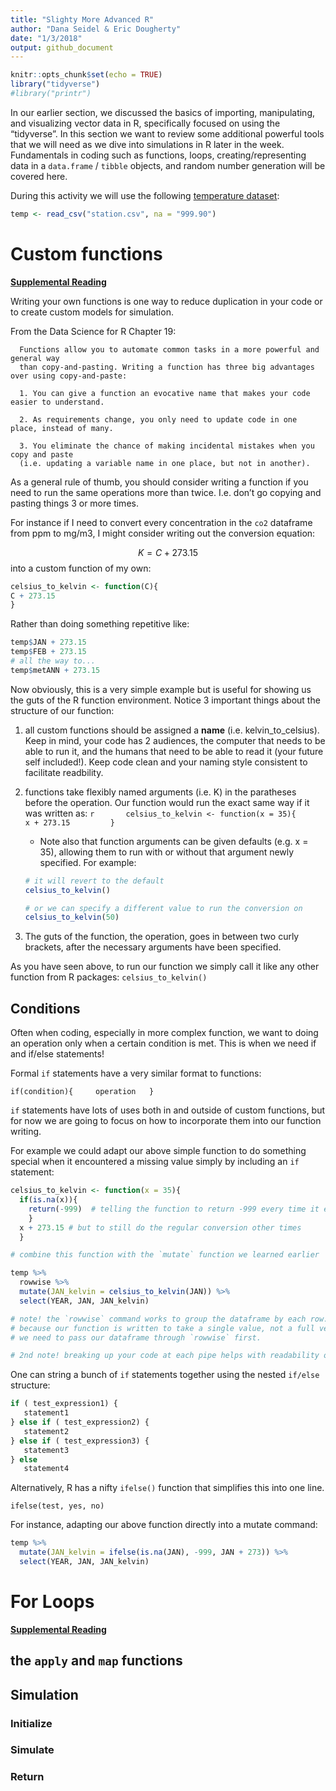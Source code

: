 ```yaml
---
title: "Slighty More Advanced R"
author: "Dana Seidel & Eric Dougherty"
date: "1/3/2018"
output: github_document
---
```


```r
knitr::opts_chunk$set(echo = TRUE)
library("tidyverse")
#library("printr") 
```

In our earlier section, we discussed the basics of importing, manipulating, 
and visualizing vector data in R, specifically focused on using the "tidyverse".
In this section we want to review some additional powerful tools that we will need
as we dive into simulations in R later in the week. Fundamentals in coding such as functions,
loops, creating/representing data in a `data.frame` / `tibble` objects, and random number generation
will be covered here.

During this activity we will use the following [temperature dataset](https://data.giss.nasa.gov/cgi-bin/gistemp/stdata_show.cgi?id=403718030000&dt=1&ds=5):

```r
temp <- read_csv("station.csv", na = "999.90")
```


# Custom functions
[**Supplemental Reading**](http://r4ds.had.co.nz/functions.html)

Writing your own functions is one way to reduce duplication in your code or to 
create custom models for simulation. 

From the Data Science for R Chapter 19: 

      Functions allow you to automate common tasks in a more powerful and general way
      than copy-and-pasting. Writing a function has three big advantages over using copy-and-paste:

      1. You can give a function an evocative name that makes your code easier to understand.

      2. As requirements change, you only need to update code in one place, instead of many.

      3. You eliminate the chance of making incidental mistakes when you copy and paste 
      (i.e. updating a variable name in one place, but not in another).


As a general rule of thumb, you should consider writing a function if you need to run the same
operations more than twice. I.e. don't go copying and pasting things 3 or more times.  

For instance if I need to convert every concentration in the `co2` dataframe from
ppm to mg/m3, I might consider writing out the conversion equation:

$$K = C + 273.15 $$
into a custom function of my own:
```r
celsius_to_kelvin <- function(C){
C + 273.15
}
```

Rather than doing something repetitive like: 
```r
temp$JAN + 273.15
temp$FEB + 273.15
# all the way to...
temp$metANN + 273.15
```


Now obviously, this is a very simple example but is useful for showing us the guts
of the R function environment. Notice 3 important things about the structure of our function:

1. all custom functions should be assigned a **name** (i.e. kelvin_to_celsius). Keep in mind, your
code has 2 audiences, the computer that needs to be able to run it, and the humans
that need to be able to read it (your future self included!). Keep code clean and 
your naming style consistent to facilitate readbility. 

2. functions take flexibly named arguments (i.e. K) in the paratheses before the operation. Our function would run the exact same way if it was written as:
    ```r
      celsius_to_kelvin <- function(x = 35){
        x + 273.15
        }
    ```
    - Note also that function arguments can be given defaults (e.g. x = 35), allowing 
    them to run with or without that argument newly specified. For example:
    ```r
    # it will revert to the default
    celsius_to_kelvin()
    
    # or we can specify a different value to run the conversion on
    celsius_to_kelvin(50)
    ```

3. The guts of the function, the operation, goes in between two curly brackets, after the
necessary arguments have been specified. 

As you have seen above, to run our function we simply call it like any other function from R packages:
`celsius_to_kelvin()`

## Conditions

Often when coding, especially in more complex function, we want to doing an operation
only when a certain condition is met. This is when we need if and if/else statements!

Formal `if` statements have a very similar format to functions:

`
if(condition){
    operation
  }
`

`if` statements have lots of uses both in and outside of custom functions, but for 
now we are going to focus on how to incorporate them into our function writing.

For example we could adapt our above simple function to do something special when 
it encountered a missing value simply by including an `if` statement:

```r
celsius_to_kelvin <- function(x = 35){
  if(is.na(x)){
    return(-999)  # telling the function to return -999 every time it encounters an NA
    }
  x + 273.15 # but to still do the regular conversion other times 
  }

# combine this function with the `mutate` function we learned earlier

temp %>% 
  rowwise %>% 
  mutate(JAN_kelvin = celsius_to_kelvin(JAN)) %>% 
  select(YEAR, JAN, JAN_kelvin)

# note! the `rowwise` command works to group the dataframe by each row. 
# because our function is written to take a single value, not a full vector, 
# we need to pass our dataframe through `rowwise` first. 

# 2nd note! breaking up your code at each pipe helps with readability of each step.
```

One can string a bunch of `if` statements together using the nested `if/else` structure:

```r
if ( test_expression1) {
   statement1
} else if ( test_expression2) {
   statement2
} else if ( test_expression3) {
   statement3
} else
   statement4
```

Alternatively, R has a nifty `ifelse()` function that simplifies this into one line. 

`ifelse(test, yes, no)`

For instance, adapting our above function directly into a mutate command:
```r
temp %>% 
  mutate(JAN_kelvin = ifelse(is.na(JAN), -999, JAN + 273)) %>% 
  select(YEAR, JAN, JAN_kelvin) 
```

# For Loops
[**Supplemental Reading**](http://r4ds.had.co.nz/iteration.html)

## the `apply` and `map` functions

## Simulation
### Initialize
### Simulate
### Return

